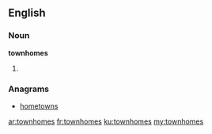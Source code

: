 ==English==

===Noun===
'''townhomes'''

# {{plural of|[[townhome]]}}

===Anagrams===
* [[hometowns#English|hometowns]]

[[ar:townhomes]]
[[fr:townhomes]]
[[ku:townhomes]]
[[my:townhomes]]